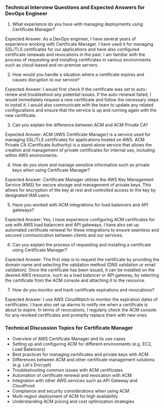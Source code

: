 



### Technical Interview Questions and Expected Answers for DevOps Engineer
1. What experience do you have with managing deployments using Certificate Manager?

Expected Answer: As a DevOps engineer, I have several years of experience working with Certificate Manager. I have used it for managing SSL/TLS certificates for our applications and have also configured certificate renewals and revocations in the past. I am familiar with the process of requesting and installing certificates in various environments such as cloud-based and on-premise servers.

2. How would you handle a situation where a certificate expires and causes disruption to our service?

Expected Answer: I would first check if the certificate was set to auto-renew and troubleshoot any potential issues. If the auto-renewal failed, I would immediately request a new certificate and follow the necessary steps to install it. I would also communicate with the team to update any related configurations and ensure that the service is up and running again with the new certificate.

3. Can you explain the difference between ACM and ACM Private CA?

Expected Answer: ACM (AWS Certificate Manager) is a service used for managing SSL/TLS certificates for applications hosted on AWS. ACM Private CA (Certificate Authority) is a stand-alone service that allows the creation and management of private certificates for internal use, including within AWS environments.

4. How do you store and manage sensitive information such as private keys when using Certificate Manager?

Expected Answer: Certificate Manager utilizes the AWS Key Management Service (KMS) for secure storage and management of private keys. This allows for encryption of the key at rest and controlled access to the key by designated IAM users.

5. Have you worked with ACM integrations for load balancers and API gateways?

Expected Answer: Yes, I have experience configuring ACM certificates for use with AWS load balancers and API gateways. I have also set up automated certificate renewal for these integrations to ensure seamless and secured communication between clients and our services.

6. Can you explain the process of requesting and installing a certificate using Certificate Manager?

Expected Answer: The first step is to request the certificate by providing the domain name and selecting the validation method (DNS validation or email validation). Once the certificate has been issued, it can be installed on the desired AWS resource, such as a load balancer or API gateway, by selecting the certificate from the ACM console and attaching it to the resource.

7. How do you monitor and track certificate expirations and revocations?

Expected Answer: I use AWS CloudWatch to monitor the expiration dates of certificates. I have also set up alarms to notify me when a certificate is about to expire. In terms of revocations, I regularly check the ACM console for any revoked certificates and promptly replace them with new ones.

### Technical Discussion Topics for Certificate Manager
- Overview of AWS Certificate Manager and its use cases
- Setting up and configuring ACM for different environments (e.g. EC2, Load Balancers)
- Best practices for managing certificates and private keys with ACM
- Differences between ACM and other certificate management solutions (e.g. Let's Encrypt)
- Troubleshooting common issues with ACM certificates
- Automation of certificate renewal and revocation with ACM
- Integration with other AWS services such as API Gateway and CloudFront
- Compliance and security considerations when using ACM
- Multi-region deployment of ACM for high availability
- Understanding ACM pricing and cost optimization strategies